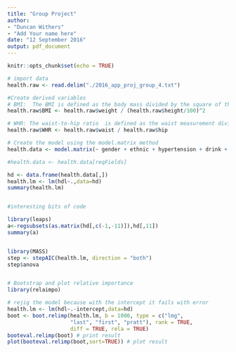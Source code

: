 ```yaml
---
title: "Group Project"
author: 
- "Duncan Withers"
- "Add Your name here"
date: "12 September 2016"
output: pdf_document
---
```


```r
knitr::opts_chunk$set(echo = TRUE)
```

```r
# import data
health.raw <- read.delim("./2016_app_proj_group_4.txt")

#Create derived variables
# BMI:  The BMI is defined as the body mass divided by the square of the body height
health.raw$BMI <- health.raw$weight / (health.raw$height/100)^2

# WHR: The waist-to-hip ratio  is defined as the waist measurement divided by hip measurement (W ÷ H)
health.raw$WHR <- health.raw$waist / health.raw$hip

# Create the model using the model.matrix method
health.data <- model.matrix(~ gender + ethnic + hypertension + drink + currsmoke + age + BMI + WHR +  hdl, data = health.raw)

#health.data <- health.data[reqFields]

hd <- data.frame(health.data[,])
health.lm <- lm(hdl~.,data=hd)
summary(health.lm)


#interesting bits of code

library(leaps)
a<-regsubsets(as.matrix(hd[,c(-1,-11)]),hd[,11])
summary(a)


library(MASS)
step <- stepAIC(health.lm, direction = "both")
step$anova


# Bootstrap and plot relative importance
library(relaimpo)

# rejig the model because with the intercept it fails with error
health.lm <- lm(hdl~.-intercept,data=hd)
boot <- boot.relimp(health.lm, b = 1000, type = c("lmg",
                    "last", "first", "pratt"), rank = TRUE,
                    diff = TRUE, rela = TRUE)
booteval.relimp(boot) # print result
plot(booteval.relimp(boot,sort=TRUE)) # plot result 

```
